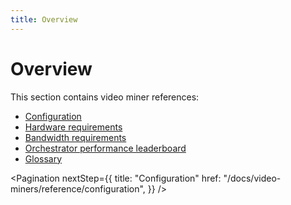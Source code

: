 ```yaml
---
title: Overview
---
```


# Overview

This section contains video miner references:

- [Configuration](/docs/video-miners/reference/configuration)
- [Hardware requirements](/docs/video-miners/reference/hardware)
- [Bandwidth requirements](/docs/video-miners/reference/bandwidth)
- [Orchestrator performance leaderboard](/docs/video-miners/reference/leaderboard)
- [Glossary](/docs/video-miners/reference/glossary)

<Pagination
  nextStep={{
    title: "Configuration"
    href: "/docs/video-miners/reference/configuration",
  }}
/>
